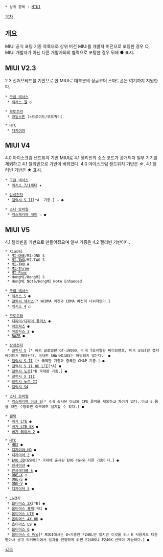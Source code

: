  * 상위 항목 : [[MIUI]]

[[목차]]

== 개요 ==
MIUI 공식 포팅 기종 목록으로 상위 버전 MIUI를 개발자 버전으로 포팅한 경우 ○, MIUI 개발자가 아닌 다른 개발자와의 협력으로 포팅한 경우 뒤에 ● 표시.

== MIUI V2.3 ==
2.3 진저브레드를 기반으로 한 MIUI로 대부분의 싱글코어 스마트폰은 여기까지 지원한다.

 * [[구글 넥서스]]
  * [[넥서스 원]] ○

 * [[모토로라]]
  * [[모토로라 모토쿼티|마일스톤]] (=드로이드/모토쿼티)

 * [[HTC]] 
  * [[hTC 디자이어#s-2.1|디자이어]]

== MIUI V4 ==
4.0 아이스크림 샌드위치 기반 MIUI로 4.1 젤리빈의 소스 코드가 공개되자 일부 기기를 제외하고 4.1 젤리빈으로 기반이 바뀌었다. 4.0 아이스크림 샌드위치 기반은 ☆, 4.1 젤리빈 기반은 ★ 표시.

 * [[구글 넥서스]]
  * [[넥서스 7/1세대]] ★

 * [[삼성전자]]
  * [[갤럭시 S II]][*A [[LG U+|]] 기종.] ☆ ●

 * [[소니 모바일]]
  * [[엑스페리아 레이]] ☆ ●

== MIUI V5 ==
4.1 젤리빈을 기반으로 만들어졌으며 일부 기종은 4.2 젤리빈 기반이다.

 * Xiaomi
  * [[MI-ONE]]/MI-ONE S
  * [[MI-TWO]]/MI-TWO S
  * [[샤오미 MI 시리즈#s-2.2.5|MI-TWO A]]
  * [[샤오미 MI 시리즈#s-2.3|MI-Three]]
  * [[샤오미 MI 시리즈#s-2.4|MI-Four]]
  * HongMI/HongMI S
  * HongMI Note/HongMI Note Enhanced

 * [[구글 넥서스]]
  * [[넥서스 S]] ●
  * [[갤럭시 넥서스]][* WCDMA 버전과 CDMA 버전이 나눠져있다.]
  * [[넥서스 4]] ○

 * [[모토로라]]
  * [[모토로라 디파이#s-2.1|디파이]]/[[모토로라 디파이#s-2.2|디파이 플러스]] ●
  * [[모토로라 아트릭스#s-2.1|아트릭스]] ●
  * [[모토로라 아트릭스#s-2.3|아트릭스 2]] ●
  * [[RAZR/스마트폰#-2.1|RAZR]] ●

 * [[삼성전자]]
  * [[갤럭시 S]] [* 해외 글로벌판 GT-i9000, 미국 T모바일판 바이브런트, 미국 at&t판 캡티베이트가 해당된다. 국내판 SHW-M110S는 해당되지 않는다.] ●
  * [[갤럭시 S II]] [* 국제판 기종과 중국판 OMAP 기종.] ●
  * [[갤럭시 S II HD LTE]][*A] ●
  * [[갤럭시 노트]][*B 국제판 기종.] ●
  * [[갤럭시 S III]]
  * [[갤럭시 노트 II]]
  * [[갤럭시 S4]]

 * [[소니 모바일]]
  * [[소니 엑스페리아#s-2.3.1.7|엑스페리아 아크 S]][* 국내 출시된 아크와 CPU 클럭을 제외하고 차이가 없다. 아크 S 롬을 약간 수정하면 아크에도 설치할 수 있다.] ●

 * [[팬택]]
  * [[베가 LTE]] ●
  * [[베가 LTE M|베가 LTE EX]] ●
  * [[베가 레이서 2]] ●

 * [[HTC]]
  * [[HD2]] ●
  * [[디자이어 HD]] ●
  * [[hTC 디자이어#s-2.3|디자이어 Z]] ●
  * [[EVO 3D]](GSM)[* 국내에 출시된 EVO 4G+와 다른 기종이다.] ●
  * [[센세이션]] ●
  * [[인크레더블 S]] ●
  * [[HTC ONE-X|ONE-X]] ○
  * [[HTC ONE 시리즈#s-2.2|ONE-S]] ●
  * [[HTC ONE 시리즈#s-2.3|ONE-V]] ●
  * [[hTC 디자이어#s-2.4|디자이어 S]] ●

 * [[LG전자]]
  * [[옵티머스 2X]][*B] ●
  * [[옵티머스 블랙]][*B] ●
  * [[옵티머스 LTE]] ●
  * [[옵티머스 4X HD]] ●
  * [[옵티머스 L(1세대)#s-2.4|옵티머스 L9]] ●
  * [[옵티머스 G]] ●
  * [[옵티머스 G Pro]][* MIUI에서는 U+기종인 F240L만 있지만 이것을 S나 K 사용자도 다운받아서 넣고 리커버리에서 설치를 진행하게 되면 F240S나 F240K 선택이 가능하다.] ●

[[각주]]
